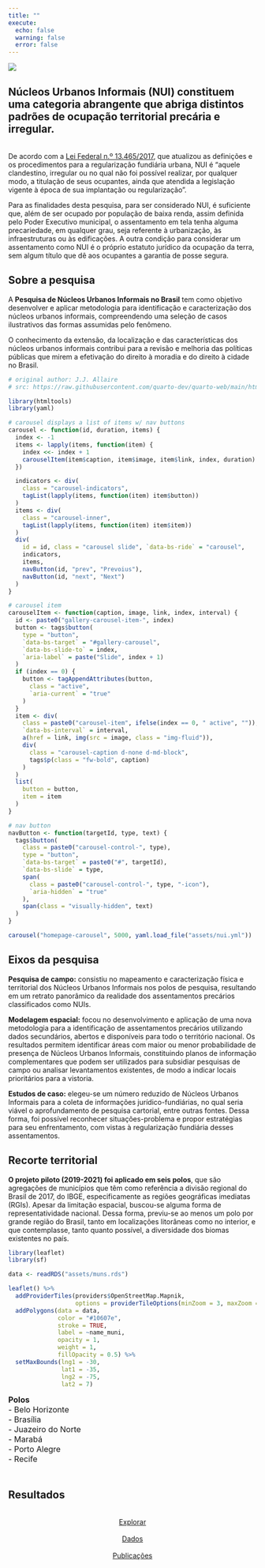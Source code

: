 ```yaml
---
title: ""
execute:
  echo: false
  warning: false
  error: false
---
```


<script src="https://cdn.lordicon.com/pzdvqjsp.js"></script>

::: column-margin
![](assets/logo-ipea.png)
:::

:::{.callout-note appearance="minimal" collapse="true"}

## **Núcleos Urbanos Informais (NUI)** constituem uma categoria abrangente que abriga distintos padrões de ocupação territorial precária e irregular.
<br>
De acordo com a [Lei Federal n.º 13.465/2017](http://www.planalto.gov.br/ccivil_03/_ato2015-2018/2017/lei/l13465.htm), que atualizou as definições e os procedimentos para a regularização fundiária urbana, NUI é "aquele clandestino, irregular ou no qual não foi possível realizar, por qualquer modo, a titulação de seus ocupantes, ainda que atendida a legislação vigente à época de sua implantação ou regularização".

Para as finalidades desta pesquisa, para ser considerado NUI, é suficiente que, além de ser ocupado por população de baixa renda, assim definida pelo Poder Executivo municipal, o assentamento em tela tenha alguma precariedade, em qualquer grau, seja referente à urbanização, às infraestruturas ou às edificações. A outra condição para considerar um assentamento como NUI é o próprio estatuto jurídico da ocupação da terra, sem algum título que dê aos ocupantes a garantia de posse segura.
:::

## Sobre a pesquisa

A **Pesquisa de Núcleos Urbanos Informais no Brasil** tem como objetivo desenvolver e aplicar metodologia para identificação e caracterização dos núcleos urbanos informais, compreendendo uma seleção de casos ilustrativos das formas assumidas pelo fenômeno.

O conhecimento da extensão, da localização e das características dos núcleos urbanos informais contribui para a revisão e melhoria das políticas públicas que mirem a efetivação do direito à moradia e do direito à cidade no Brasil.

```r
# original author: J.J. Allaire
# src: https://raw.githubusercontent.com/quarto-dev/quarto-web/main/htmltools/carousel.R

library(htmltools)
library(yaml)

# carousel displays a list of items w/ nav buttons
carousel <- function(id, duration, items) {
  index <- -1
  items <- lapply(items, function(item) {
    index <<- index + 1
    carouselItem(item$caption, item$image, item$link, index, duration)
  })

  indicators <- div(
    class = "carousel-indicators",
    tagList(lapply(items, function(item) item$button))
  )
  items <- div(
    class = "carousel-inner",
    tagList(lapply(items, function(item) item$item))
  )
  div(
    id = id, class = "carousel slide", `data-bs-ride` = "carousel",
    indicators,
    items,
    navButton(id, "prev", "Prevoius"),
    navButton(id, "next", "Next")
  )
}

# carousel item
carouselItem <- function(caption, image, link, index, interval) {
  id <- paste0("gallery-carousel-item-", index)
  button <- tags$button(
    type = "button",
    `data-bs-target` = "#gallery-carousel",
    `data-bs-slide-to` = index,
    `aria-label` = paste("Slide", index + 1)
  )
  if (index == 0) {
    button <- tagAppendAttributes(button,
      class = "active",
      `aria-current` = "true"
    )
  }
  item <- div(
    class = paste0("carousel-item", ifelse(index == 0, " active", "")),
    `data-bs-interval` = interval,
    a(href = link, img(src = image, class = "img-fluid")),
    div(
      class = "carousel-caption d-none d-md-block",
      tags$p(class = "fw-bold", caption)
    )
  )
  list(
    button = button,
    item = item
  )
}

# nav button
navButton <- function(targetId, type, text) {
  tags$button(
    class = paste0("carousel-control-", type),
    type = "button",
    `data-bs-target` = paste0("#", targetId),
    `data-bs-slide` = type,
    span(
      class = paste0("carousel-control-", type, "-icon"),
      `aria-hidden` = "true"
    ),
    span(class = "visually-hidden", text)
  )
}

carousel("homepage-carousel", 5000, yaml.load_file("assets/nui.yml"))
```

## Eixos da pesquisa

::: grid
::: g-col-2
<lord-icon
    src="https://cdn.lordicon.com/vtgwital.json"
    trigger="hover"
    colors="primary:#121331,secondary:#10607e"
    style="width:100%;height:100%">
</lord-icon>
:::
::: g-col-10
**Pesquisa de campo:** consistiu no mapeamento e caracterização física e territorial dos Núcleos Urbanos Informais nos polos de pesquisa, resultando em um retrato panorâmico da realidade dos assentamentos precários classificados como NUIs.
:::

::: g-col-2
<lord-icon
    src="https://cdn.lordicon.com/jvucoldz.json"
    trigger="hover"
    colors="primary:#121331,secondary:#10607e"
    style="width:100%;height:100%">
</lord-icon>
:::
::: g-col-10
**Modelagem espacial:** focou no desenvolvimento e aplicação de uma nova metodologia para a identificação de assentamentos precários utilizando dados secundários, abertos e disponíveis para todo o território nacional. Os resultados permitem identificar áreas com maior ou menor probabilidade de presença de Núcleos Urbanos Informais, constituindo planos de informação complementares que podem ser utilizados para subsidiar pesquisas de campo ou analisar levantamentos existentes, de modo a indicar locais prioritários para a vistoria.
:::

::: g-col-2
<lord-icon
    src="https://cdn.lordicon.com/msoeawqm.json"
    trigger="hover"
    colors="primary:#121331,secondary:#10607e"
    style="width:100%;height:100%">
</lord-icon>
:::
::: g-col-10
**Estudos de caso:** elegeu-se um número reduzido de Núcleos Urbanos Informais para a coleta de informações jurídico-fundiárias, no qual seria viável o aprofundamento de pesquisa cartorial, entre outras fontes. Dessa forma, foi possível reconhecer situações-problema e propor estratégias para seu enfrentamento, com vistas à regularização fundiária desses assentamentos.
:::
:::

## Recorte territorial

**O projeto piloto (2019-2021) foi aplicado em seis polos**, que são agregações de municípios que têm como referência a divisão regional do Brasil de 2017, do IBGE, especificamente as regiões geográficas imediatas (RGIs). Apesar da limitação espacial, buscou-se alguma forma de representatividade nacional. Dessa forma, previu-se ao menos um polo por grande região do Brasil, tanto em localizações litorâneas como no interior, e que contemplasse, tanto quanto possível, a diversidade dos biomas existentes no país.

::: grid
::: g-col-8
```r
library(leaflet)
library(sf)

data <- readRDS("assets/muns.rds")

leaflet() %>%
  addProviderTiles(providers$OpenStreetMap.Mapnik,
                   options = providerTileOptions(minZoom = 3, maxZoom = 12)) %>%
  addPolygons(data = data,
              color = "#10607e",
              stroke = TRUE,
              label = ~name_muni,
              opacity = 1,
              weight = 1,
              fillOpacity = 0.5) %>%
  setMaxBounds(lng1 = -30,
               lat1 = -35, 
               lng2 = -75,
               lat2 = 7)
```
:::

::: g-col-4
<font size="-0.1">
**Polos**
<br>
- Belo Horizonte
<br>
- Brasília
<br>
- Juazeiro do Norte
<br>
- Marabá
<br>
- Porto Alegre
<br>
- Recife
<br>
<br>
</font>
:::
:::

## Resultados

::: grid
::: g-col-4
<center>
[<lord-icon
    src="https://cdn.lordicon.com/zzcjjxew.json"
    trigger="hover"
    colors="primary:#121331,secondary:#121331"
    style="width:90px;height:90px">
</lord-icon>]()<br>[Explorar]()
</center>
:::
::: g-col-4
<center>
[<lord-icon
    src="https://cdn.lordicon.com/bbnkwdur.json"
    trigger="morph"
    style="width:90px;height:90px">
</lord-icon>]()<br>[Dados]()
</center>
:::
::: g-col-4
<center>
[<lord-icon
    src="https://cdn.lordicon.com/nocovwne.json"
    trigger="hover"
    colors="primary:#121331,secondary:#121331"
    style="width:90px;height:90px">
</lord-icon>]()<br>[Publicações]()
</center>
:::
:::
